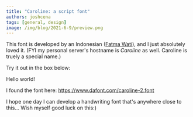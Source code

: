 ```yaml
---
title: "Caroline: a script font"
authors: joshcena
tags: [general, design]
image: /img/blog/2021-6-9/preview.png
---
```



This font is developed by an Indonesian ([Fatma Wati](https://www.behance.net/fatmastudio)), and I just absolutely loved it. (FYI my personal server's hostname is _Caroline_ as well. Caroline is truely a special name.)

<!-- truncate -->

Try it out in the box below:

<div contentEditable className={styles.out}>
  Hello world!
</div>

I found the font here: https://www.dafont.com/caroline-2.font

I hope one day I can develop a handwriting font that's anywhere close to this... Wish myself good luck on this:)
